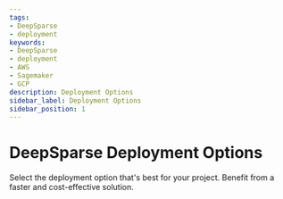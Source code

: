```yaml
---
tags:
- DeepSparse
- deployment
keywords:
- DeepSparse
- deployment
- AWS
- Sagemaker
- GCP
description: Deployment Options
sidebar_label: Deployment Options
sidebar_position: 1
---
```


# DeepSparse Deployment Options

Select the deployment option that's best for your project. Benefit from a faster and cost-effective solution.

<DocCardList>
</DocCardList>

